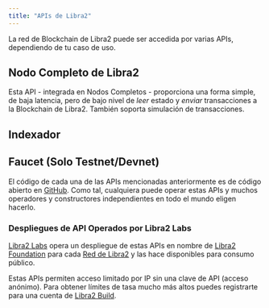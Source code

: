 ```yaml
---
title: "APIs de Libra2"
---
```



La red de Blockchain de Libra2 puede ser accedida por varias APIs, dependiendo de tu caso de uso.

## Nodo Completo de Libra2

Esta API - integrada en Nodos Completos - proporciona una forma simple, de baja latencia, pero de bajo nivel de _leer_ estado y
_enviar_ transacciones a la Blockchain de Libra2. También soporta simulación de transacciones.

<CardGrid>
  <LinkCard href="/es/build/apis/fullnode-rest-api?network=mainnet" title="API REST del Nodo Completo de Libra2 (Mainnet)" description="Parque de juegos de API de Mainnet para la API REST del Nodo Completo de Libra2" />

  <LinkCard href="/es/build/apis/fullnode-rest-api?network=testnet" title="API REST del Nodo Completo de Libra2 (Testnet)" description="Parque de juegos de API de Testnet para la API REST del Nodo Completo de Libra2" />

  <LinkCard href="/es/build/apis/fullnode-rest-api?network=devnet" title="API REST del Nodo Completo de Libra2 (Devnet)" description="Parque de juegos de API de Devnet para la API REST del Nodo Completo de Libra2" />
</CardGrid>

## Indexador

<CardGrid>
  <LinkCard
    href="/es/build/indexer"
    title="API GraphQL del Indexador"
    description="Esta API GraphQL ofrece una interfaz GraphQL de alto nivel y opinada para leer estado de la Blockchain de Libra2.
Es ideal para interactuar con NFTs, Objetos de Libra2, o contratos Move personalizados.
Aprende más sobre la API GraphQL impulsada por el Indexador aquí."
  />

  <LinkCard
    href="/es/build/indexer/txn-stream"
    title="API de Transmisión de Transacciones"
    description="Esta API GRPC transmite datos de transacciones históricos y en tiempo real a un procesador de indexación.
Es usado por el Indexado Core de Libra2 y también puede soportar procesadores de indexación específicos de aplicaciones personalizadas
para procesamiento de datos de blockchain en tiempo real. Aprende más aquí."
  />
</CardGrid>

## Faucet (Solo Testnet/Devnet)

<CardGrid>
  <LinkCard
    href="/es/build/apis/faucet-api"
    title="API del Faucet"
    description="Esta API proporciona la capacidad de recibir tokens de prueba en devnet. Su propósito principal es el desarrollo
y prueba de aplicaciones y contratos Move antes de desplegarlos en mainnet. En testnet puedes acuñar en la página de acuñación."
  />
</CardGrid>

El código de cada una de las APIs mencionadas anteriormente es de código abierto en [GitHub](https://github.com/libra2org/libra2-core). Como
tal, cualquiera puede operar estas APIs y muchos operadores y constructores independientes en todo el mundo eligen hacerlo.

### Despliegues de API Operados por Libra2 Labs

[Libra2 Labs](https://libra2labs.com) opera un despliegue de estas APIs en nombre de [Libra2 Foundation](https://libra2foundation.org/)
para cada [Red de Libra2](/network/nodes/networks) y las hace disponibles para consumo público.

Estas APIs permiten acceso limitado por IP sin una clave de API (acceso anónimo). Para obtener límites de tasa mucho más altos puedes registrarte para una cuenta de [Libra2 Build](https://build.libra2labs.com/).
